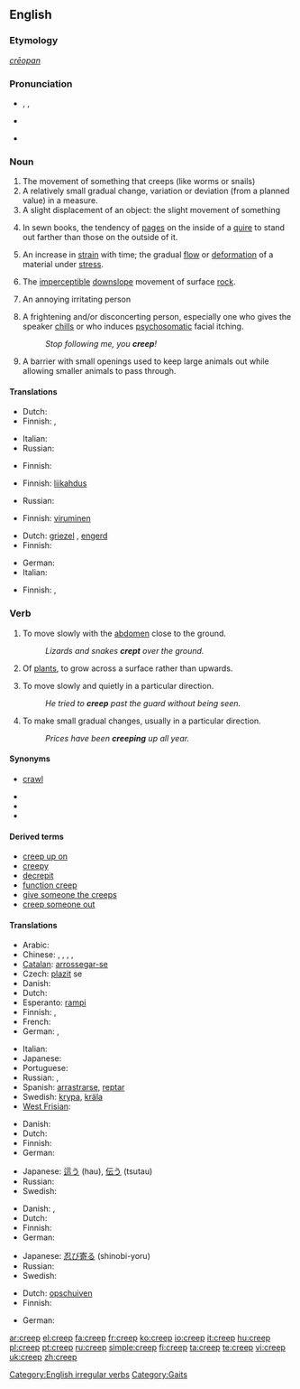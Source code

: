 {{also|CREEP}}
==English==

===Etymology===
{{etyl|ang}} ''[[crēopan]]''

===Pronunciation===
* {{enPR|krēp}}, {{IPA|/kriːp/}}, {{SAMPA|/kri:p/}}
* {{audio|en-us-creep.ogg|Audio (US)}}

* {{rhymes|iːp}}

===Noun===
{{en-noun}}

# The movement of something that creeps (like worms or snails)
# A relatively small gradual change, variation or deviation (from a planned value) in a measure.
# A slight displacement of an object: the slight movement of something
# {{context|publishing}} In sewn books, the tendency of [[page]]s on the inside of a [[quire]] to stand out farther than those on the outside of it.
# {{context|materials science}} An increase in [[strain]] with time; the gradual [[flow]] or [[deformation]] of a material under [[stress]].
# {{geology}} The [[imperceptible]] [[downslope]] movement of surface [[rock]].
# {{context|informal|pejorative}} An annoying irritating person
# {{context|informal|pejorative}} A frightening and/or disconcerting person, especially one who gives the speaker [[chills]] or who induces [[psychosomatic]] facial itching.
#: ''Stop following me, you '''creep'''!''
# {{context|agriculture}} A barrier with small openings used to keep large animals out while allowing smaller animals to pass through.

====Translations====
{{trans-top|movement of something that creeps}}
* Dutch: {{t-|nl|kruip|m}}
* Finnish: {{t-|fi|ryömintä}}, {{t+|fi|matelu}}
{{trans-mid}}
* Italian: {{t+|it|strisciare|m}}
* Russian: {{t|ru|ползание|g=n|tr=pólzanije|sc=Cyrl}}
{{trans-bottom}}

{{trans-top|small gradual change in a measure}}
* Finnish: {{t-|fi|ryömintä}}
{{trans-mid}}
{{trans-bottom}}

{{trans-top|slight displacement}}
* Finnish: [[liikahdus]]
{{trans-mid}}
* Russian: {{t|ru|сползание|g=n|tr=spolzánije|sc=Cyrl}}
{{trans-bottom}}

{{trans-top|tendency of pages iniside of a quire to stand out}}
{{trans-mid}}
{{trans-bottom}}

{{trans-top|gradual deformation of material under stress}}
* Finnish: [[viruminen]]
{{trans-mid}}
{{trans-bottom}}

{{trans-top|imperceptible downslope movement of surface}}
{{trans-mid}}
{{trans-bottom}}

{{trans-top|informal: an annoyingly unpleasant person}}
* Dutch: [[griezel]] {{m}}, [[engerd]] {{m}}
* Finnish: {{t-|fi|nilkki}}
{{trans-mid}}
* German: {{t+|de|Knilch|m}}
* Italian: {{t+|it|antipatico|m}}
{{trans-bottom}}

{{trans-top|frightening or disconcerting person}}
* Finnish: {{t+|fi|kyylä}}, {{t-|fi|hyypiö}}
{{trans-mid}}
{{trans-bottom}}

===Verb===
{{en-verb|creeps|creeping|'''[[crept]]''' or '''[[creeped]]'''|'''[[crept]]''', '''[[creeped]]''', or archaic '''[[cropen]]'''}}

# {{transitive}} To move slowly with the [[abdomen]] close to the ground.
#: ''Lizards and snakes '''crept''' over the ground.''
# {{transitive}} Of [[plant]]s, to grow across a surface rather than upwards.
# {{transitive}} To move slowly and quietly in a particular direction.
#: ''He tried to '''creep''' past the guard without being seen.''
# {{transitive}} To make small gradual changes, usually in a particular direction.
#: ''Prices have been '''creeping''' up all year.''

====Synonyms====
* {{i-c|move slowly with the abdomen close to the ground}} [[crawl]]
* {{i-c|grow across a surface rather than upwards}}
* {{i-c|move slowly and quietly in a particular direction}}
* {{i-c|make small gradual changes}}

====Derived terms====
* [[creep up on]]
* [[creepy]]
* [[decrepit]]
* [[function creep]]
* [[give someone the creeps]]
* [[creep someone out]]

====Translations====
{{trans-top|move slowly with the abdomen close to the ground}}
* Arabic: {{t|ar|زحف|tr=zaHafa|sc=Arab}}
* Chinese: {{t|zh|爬|tr=pá}}, {{t|zh|匍|tr=pú}}, {{t|zh|爬行|tr=páxíng}},  {{t|zh|匍匐|tr=púfú}},  {{t|zh|蛇行|tr=shéxíng}}
* [[Catalan]]: [[arrossegar-se]]
* Czech: [[plazit]] se
* Danish: {{t-|da|krybe}}
* Dutch: {{t+|nl|kruipen}}
* Esperanto: [[rampi]]
* Finnish: {{t+|fi|ryömiä}}, {{t-|fi|madella}}
* French: {{t+|fr|ramper}}
* German: {{t+|de|kriechen}}, {{t+|de|krabbeln}}
{{trans-mid}}
* Italian: {{t+|it|strisciare}}
* Japanese: {{t|ja|這う|tr=hau|sc=Jpan}}
* Portuguese: {{t+|pt|rastejar}}
* Russian: {{t+|ru|ползать|tr=pólzat'|sc=Cyrl}},  {{t|ru|ползти|tr=polztí|sc=Cyrl}}
* Spanish: [[arrastrarse]], [[reptar]]
* Swedish: [[krypa]], [[kräla]]
* [[West Frisian]]: {{t+|fy|krûpe|xs=West Frisian}}
{{trans-bottom}}

{{trans-top|grow across a surface rather than upwards}}
* Danish: {{t-|da|krybe}}
* Dutch: {{t+|nl|kruipen}}
* Finnish: {{t+|fi|ryömiä}}
* German: {{t+|de|kriechen}}
{{trans-mid}}
* Japanese: [[這う]] (hau), [[伝う]] (tsutau)
* Russian: {{t|ru|стелиться|tr=stelít'sja|sc=Cyrl}}
* Swedish: {{t-|sv|klänga}}
{{trans-bottom}}

{{trans-top|move slowly and quietly in a particular direction}}
* Danish: {{t-|da|krybe}}, {{t+|da|liste}}
* Dutch: {{t+|nl|kruipen}}
* Finnish: {{t-|fi|hiipiä}}
* German: {{t+|de|schleichen}}
{{trans-mid}}
* Japanese: [[忍び寄る]] (shinobi-yoru)
* Russian: {{t+|ru|красться|tr=krást'sja |sc=Cyrl}}
* Swedish: {{t+|sv|smyga}}
{{trans-bottom}}

{{trans-top|change or deviate gradually}}
* Dutch: [[opschuiven]]
* Finnish: {{t-|fi|hiipiä}}
{{trans-mid}}
* German: {{t+|de|schleichen}}
{{trans-bottom}}

[[Category:English irregular verbs]]
[[Category:Gaits]]

[[ar:creep]]
[[el:creep]]
[[fa:creep]]
[[fr:creep]]
[[ko:creep]]
[[io:creep]]
[[it:creep]]
[[hu:creep]]
[[pl:creep]]
[[pt:creep]]
[[ru:creep]]
[[simple:creep]]
[[fi:creep]]
[[ta:creep]]
[[te:creep]]
[[vi:creep]]
[[uk:creep]]
[[zh:creep]]